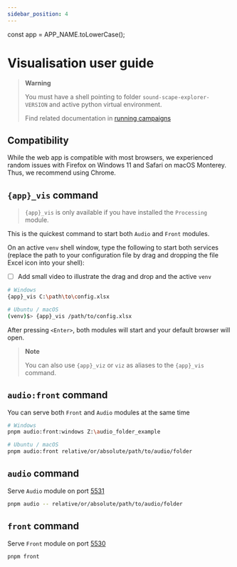 ```yaml
---
sidebar_position: 4
---
```



const app = APP_NAME.toLowerCase();

# Visualisation user guide

> **Warning**
>
> You must have a shell pointing to folder `sound-scape-explorer-VERSION` and
> active python virtual environment.
>
> Find related documentation in [running campaigns](./running-campaigns)

## Compatibility

While the web app is compatible with most browsers, we experienced random
issues with Firefox on Windows 11 and Safari on macOS Monterey. Thus, we
recommend using Chrome.

## `{app}_vis` command

> `{app}_vis` is only available if you have installed the `Processing` module.

This is the quickest command to start both `Audio` and `Front` modules.

On an active `venv` shell window, type the following to start both services
(replace the path to your configuration file by drag and dropping the file
Excel icon into your shell):

- [ ] Add small video to illustrate the drag and drop and the active `venv`

```bash
# Windows
{app}_vis C:\path\to\config.xlsx

# Ubuntu / macOS
(venv)$> {app}_vis /path/to/config.xlsx
```

After pressing `<Enter>`, both modules will start and your default browser will
open.

> **Note**
>
> You can also use `{app}_viz` or `viz` as aliases to the `{app}_vis` command.

## `audio:front` command

You can serve both `Front` and `Audio` modules at the same time

```bash
# Windows
pnpm audio:front:windows Z:\audio_folder_example

# Ubuntu / macOS
pnpm audio:front relative/or/absolute/path/to/audio/folder
```

## `audio` command

Serve `Audio` module on port [5531](http://localhost:5531)

```bash
pnpm audio -- relative/or/absolute/path/to/audio/folder
```

## `front` command

Serve `Front` module on port [5530](http://localhost:5530)

```bash
pnpm front
```
